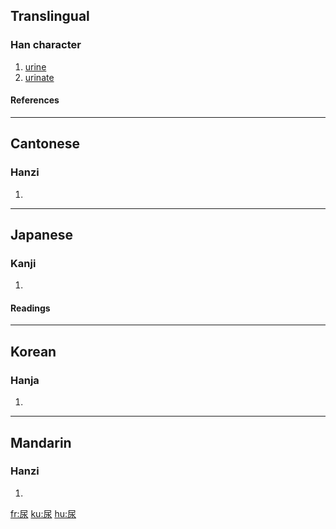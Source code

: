 {{see|尿}}

==Translingual==
===Han character===
{{Han char|rn=44|rad=尸|as=04|sn=7|four=7723<sub>2</sub>|canj=尸水 (SE)}}
# [[urine]]
# [[urinate]]
====References====
{{Han ref|kx=0300.200|dkj=07651|dj=0596.130|hdz=20966.150|uh=5C3F|ud=23615|bh=A7BF|bd=42943}}
----
==Cantonese==
===Hanzi===
{{yue-hanzi|jyut=|y=niu6, seui1}}
# {{defn|Cantonese}}
----
==Japanese==
===Kanji===
{{ja-kanji|grade=c|rs=尸04}}
# {{defn|Japanese}} 
====Readings====
{{ja-readings|on=[[にょう]] (nyō)|kun=[[いばり]] (ibari)}}
----
==Korean==
===Hanja===
{{ko-hanja|hangeul=뇨|rv=nyo|mr=nyo}}
# {{defn|Korean}}
----
==Mandarin==
===Hanzi===
{{cmn-hanzi|pin=[[niào]] ([[niao4]]), [[suī]] ([[sui1]])|wg=niao<sup>4</sup>, sui<sup>1</sup>}}
# {{defn|Mandarin}}

[[fr:尿]]
[[ku:尿]]
[[hu:尿]]